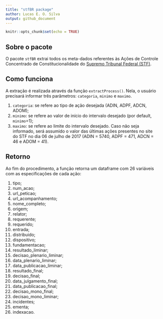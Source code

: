 ```yaml
---
title: "stfBR package"
author: Lucas E. O. Silva
output: github_document
---
```


```r
knitr::opts_chunk$set(echo = TRUE)
```

## Sobre o pacote

O pacote `stfBR` extrai todos os meta-dados referentes às Ações de Controle Concentrado de Constitucionalidade do [Supremo Tribunal Federal (STF)](http://www.stf.jus.br/portal/peticaoInicial/pesquisarPeticaoInicial.asp).

## Como funciona

A extração é realizada através da função `extractProcess()`. Nela, o usuário precisará informar três parâmetros: `categoria`, `minimo` e `maximo`.

1. `categoria`: se refere ao tipo de ação desejada (ADIN, ADPF, ADCN, ADOM);
1. `minimo`: se refere ao valor de início do intervalo desejado (por default, `minimo`=1);
1. `maximo`: se refere ao limite do intervalo desejado. Caso não seja informado, será assumido o valor das últimas ações presentes no site do STF no dia 06 de julho de 2017 (ADIN = 5740, ADPF = 471, ADCN = 46 e ADOM = 41).

## Retorno

Ao fim do procedimento, a função retorna um dataframe com 26 variáveis com as especificações de cada ação:

1. tipo;
1. num_acao;
1. url_peticao;
1. url_acompanhamento;
1. nome_completo;
1. origem;
1. relator;
1. requerente;
1. requerido;
1. entrada;
1. distribuido;
1. dispositivo;
1. fundamentacao;
1. resultado_liminar;
1. decisao_plenario_liminar;
1. data_plenario_liminar;
1. data_publicacao_liminar;
1. resultado_final;
1. decisao_final;
1. data_julgamento_final;
1. data_publicacao_final;
1. decisao_mono_final;
1. decisao_mono_liminar;
1. incidentes;
1. ementa;
1. indexacao.
